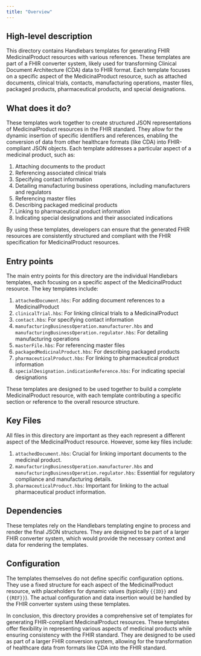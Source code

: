 ```yaml
---
title: "Overview"
---
```


## High-level description
This directory contains Handlebars templates for generating FHIR MedicinalProduct resources with various references. These templates are part of a FHIR converter system, likely used for transforming Clinical Document Architecture (CDA) data to FHIR format. Each template focuses on a specific aspect of the MedicinalProduct resource, such as attached documents, clinical trials, contacts, manufacturing operations, master files, packaged products, pharmaceutical products, and special designations.

## What does it do?
These templates work together to create structured JSON representations of MedicinalProduct resources in the FHIR standard. They allow for the dynamic insertion of specific identifiers and references, enabling the conversion of data from other healthcare formats (like CDA) into FHIR-compliant JSON objects. Each template addresses a particular aspect of a medicinal product, such as:

1. Attaching documents to the product
2. Referencing associated clinical trials
3. Specifying contact information
4. Detailing manufacturing business operations, including manufacturers and regulators
5. Referencing master files
6. Describing packaged medicinal products
7. Linking to pharmaceutical product information
8. Indicating special designations and their associated indications

By using these templates, developers can ensure that the generated FHIR resources are consistently structured and compliant with the FHIR specification for MedicinalProduct resources.

## Entry points
The main entry points for this directory are the individual Handlebars templates, each focusing on a specific aspect of the MedicinalProduct resource. The key templates include:

1. `attachedDocument.hbs`: For adding document references to a MedicinalProduct
2. `clinicalTrial.hbs`: For linking clinical trials to a MedicinalProduct
3. `contact.hbs`: For specifying contact information
4. `manufacturingBusinessOperation.manufacturer.hbs` and `manufacturingBusinessOperation.regulator.hbs`: For detailing manufacturing operations
5. `masterFile.hbs`: For referencing master files
6. `packagedMedicinalProduct.hbs`: For describing packaged products
7. `pharmaceuticalProduct.hbs`: For linking to pharmaceutical product information
8. `specialDesignation.indicationReference.hbs`: For indicating special designations

These templates are designed to be used together to build a complete MedicinalProduct resource, with each template contributing a specific section or reference to the overall resource structure.

## Key Files
All files in this directory are important as they each represent a different aspect of the MedicinalProduct resource. However, some key files include:

1. `attachedDocument.hbs`: Crucial for linking important documents to the medicinal product.
2. `manufacturingBusinessOperation.manufacturer.hbs` and `manufacturingBusinessOperation.regulator.hbs`: Essential for regulatory compliance and manufacturing details.
3. `pharmaceuticalProduct.hbs`: Important for linking to the actual pharmaceutical product information.

## Dependencies
These templates rely on the Handlebars templating engine to process and render the final JSON structures. They are designed to be part of a larger FHIR converter system, which would provide the necessary context and data for rendering the templates.

## Configuration
The templates themselves do not define specific configuration options. They use a fixed structure for each aspect of the MedicinalProduct resource, with placeholders for dynamic values (typically `{{ID}}` and `{{REF}}`). The actual configuration and data insertion would be handled by the FHIR converter system using these templates.

In conclusion, this directory provides a comprehensive set of templates for generating FHIR-compliant MedicinalProduct resources. These templates offer flexibility in representing various aspects of medicinal products while ensuring consistency with the FHIR standard. They are designed to be used as part of a larger FHIR conversion system, allowing for the transformation of healthcare data from formats like CDA into the FHIR standard.